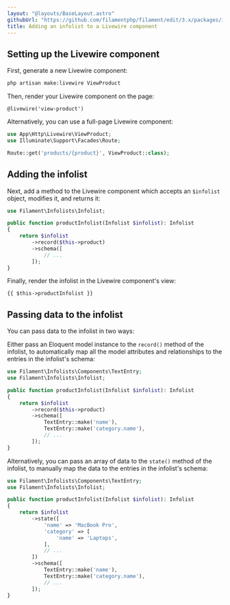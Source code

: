 ```yaml
---
layout: "@layouts/BaseLayout.astro"
githubUrl: "https://github.com/filamentphp/filament/edit/3.x/packages/infolists/docs/05-adding-an-infolist-to-a-livewire-component.md"
title: Adding an infolist to a Livewire component
---
```


## Setting up the Livewire component

First, generate a new Livewire component:

```bash
php artisan make:livewire ViewProduct
```

Then, render your Livewire component on the page:

```blade
@livewire('view-product')
```

Alternatively, you can use a full-page Livewire component:

```php
use App\Http\Livewire\ViewProduct;
use Illuminate\Support\Facades\Route;

Route::get('products/{product}', ViewProduct::class);
```

## Adding the infolist

Next, add a method to the Livewire component which accepts an `$infolist` object, modifies it, and returns it:

```php
use Filament\Infolists\Infolist;

public function productInfolist(Infolist $infolist): Infolist
{
    return $infolist
        ->record($this->product)
        ->schema([
            // ...
        ]);
}
```

Finally, render the infolist in the Livewire component's view:

```blade
{{ $this->productInfolist }}
```

## Passing data to the infolist

You can pass data to the infolist in two ways:

Either pass an Eloquent model instance to the `record()` method of the infolist, to automatically map all the model attributes and relationships to the entries in the infolist's schema:

```php
use Filament\Infolists\Components\TextEntry;
use Filament\Infolists\Infolist;

public function productInfolist(Infolist $infolist): Infolist
{
    return $infolist
        ->record($this->product)
        ->schema([
            TextEntry::make('name'),
            TextEntry::make('category.name'),
            // ...
        ]);
}
```

Alternatively, you can pass an array of data to the `state()` method of the infolist, to manually map the data to the entries in the infolist's schema:

```php
use Filament\Infolists\Components\TextEntry;
use Filament\Infolists\Infolist;

public function productInfolist(Infolist $infolist): Infolist
{
    return $infolist
        ->state([
            'name' => 'MacBook Pro',
            'category' => [
                'name' => 'Laptops',
            ],
            // ...
        ])
        ->schema([
            TextEntry::make('name'),
            TextEntry::make('category.name'),
            // ...
        ]);
}
```

